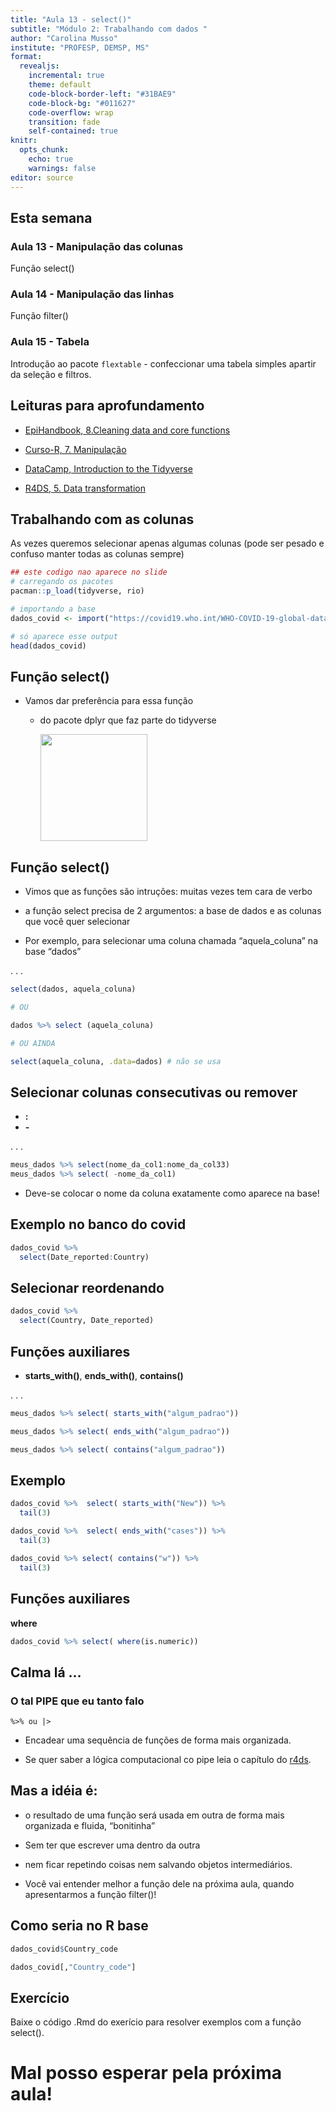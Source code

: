 ```yaml
---
title: "Aula 13 - select()"
subtitle: "Módulo 2: Trabalhando com dados "
author: "Carolina Musso"
institute: "PROFESP, DEMSP, MS"
format:
  revealjs:
    incremental: true 
    theme: default
    code-block-border-left: "#31BAE9"
    code-block-bg: "#011627"
    code-overflow: wrap
    transition: fade
    self-contained: true
knitr:
  opts_chunk:
    echo: true
    warnings: false
editor: source
---
```


## Esta semana

### Aula 13 - Manipulação das colunas

Função select()

### Aula 14 - Manipulação das linhas

Função filter()

### Aula 15 - Tabela

Introdução ao pacote `flextable` - confeccionar uma tabela simples apartir da seleção e filtros.

## Leituras para aprofundamento

-   [EpiHandbook, 8.Cleaning data and core functions](https://epirhandbook.com/en/cleaning-data-and-core-functions.html)

-   [Curso-R, 7. Manipulação](https://livro.curso-r.com/7-manipulacao.html)

-   [DataCamp, Introduction to the Tidyverse](https://app.datacamp.com/learn/courses/introduction-to-the-tidyverse)

-   [R4DS, 5. Data transformation](https://r4ds.had.co.nz/transform.html)

## Trabalhando com as colunas

As vezes queremos selecionar apenas algumas colunas (pode ser pesado e confuso manter todas as colunas sempre)

```r


## este codigo nao aparece no slide
# carregando os pacotes
pacman::p_load(tidyverse, rio)

# importando a base
dados_covid <- import("https://covid19.who.int/WHO-COVID-19-global-data.csv", na.strings = "")

# só aparece esse output
head(dados_covid)
```

## Função select()

-   Vamos dar preferência para essa função

    -   do pacote dplyr que faz parte do tidyverse

        ![](../img/dplyr.png){width="171"}

## Função select()

-   Vimos que as funções são intruções: muitas vezes tem cara de verbo

-   a função select precisa de 2 argumentos: a base de dados e as colunas que você quer selecionar

-   Por exemplo, para selecionar uma coluna chamada "aquela_coluna" na base "dados"

. . .

```r
select(dados, aquela_coluna) 

# OU

dados %>% select (aquela_coluna)

# OU AINDA

select(aquela_coluna, .data=dados) # não se usa
```

## Selecionar colunas consecutivas ou remover

-   **:**
-   **-**

. . .

```r
meus_dados %>% select(nome_da_col1:nome_da_col33)
meus_dados %>% select( -nome_da_col1)
```

-   Deve-se colocar o nome da coluna exatamente como aparece na base!

## Exemplo no banco do covid

```r
dados_covid %>% 
  select(Date_reported:Country)
```

## Selecionar reordenando

```r
dados_covid %>% 
  select(Country, Date_reported)
```

## **Funções auxiliares**

-   **starts_with()**, **ends_with()**, **contains()**

. . .

```r
meus_dados %>% select( starts_with("algum_padrao"))

meus_dados %>% select( ends_with("algum_padrao"))

meus_dados %>% select( contains("algum_padrao"))
```

## Exemplo

```r
dados_covid %>%  select( starts_with("New")) %>% 
  tail(3)

dados_covid %>%  select( ends_with("cases")) %>% 
  tail(3)

dados_covid %>% select( contains("w")) %>% 
  tail(3)
```

## Funções auxiliares

**where**

```r
dados_covid %>% select( where(is.numeric))
```

## Calma lá ...

### O tal PIPE que eu tanto falo

`%>% ou |>`

-   Encadear uma sequência de funções de forma mais organizada.

-   Se quer saber a lógica computacional co pipe leia o capítulo do [r4ds](https://r4ds.had.co.nz/pipes.html?q=pipe#pipes).

## Mas a idéia é:

-   o resultado de uma função será usada em outra de forma mais organizada e fluida, "bonitinha"

-   Sem ter que escrever uma dentro da outra

-   nem ficar repetindo coisas nem salvando objetos intermediários.

-   Você vai entender melhor a função dele na próxima aula, quando apresentarmos a função filter()!

<!-- COLOCAR ESSAS INFORMAÇÕES NA PRÓXIMA AULA -->

<!-- #### Com o pipe -->

<!-- ```{r} -->

<!-- ebola_trat<-ebola %>%  -->

<!--   select(date_infection, gender, age) %>%  -->

<!--   filter(!is.na(gender)) %>%  -->

<!--   arrange(age) -->

<!-- ``` -->

<!-- --- -->

<!-- ### Sem o pipe -->

<!-- ```{r} -->

<!-- ebola_trat<-select(ebola,date_infection, gender, age) -->

<!-- ebola_trat<-filter(ebola_trat ,!is.na(gender)) -->

<!-- ebola_trat<-arrange(ebola_trat, age) -->

<!-- ``` -->

<!-- OU -->

<!-- ```{r} -->

<!-- ebola_trat<-arrange(select(filter(ebola ,!is.na(gender)),date_infection, gender, age), age) -->

<!-- ``` -->

## Como seria no R base

```r
dados_covid$Country_code
```

```r
dados_covid[,"Country_code"]
```

## Exercício

Baixe o código .Rmd do exerício para resolver exemplos com a função select().

# Mal posso esperar pela próxima aula!
